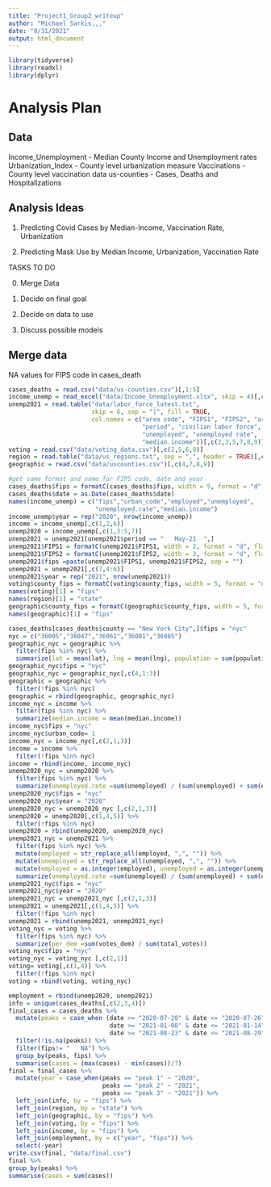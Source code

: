```yaml
---
title: "Project1_Group2_writeup"
author: "Michael Sarkis,,,"
date: "8/31/2021"
output: html_document
---
```


```r
library(tidyverse)
library(readxl)
library(dplyr)
```


# Analysis Plan

## Data

Income_Unemployment - Median County Income and Unemployment rates
Urbanization_Index - County level urbanization measure
Vaccinations - County level vaccination data
us-counties - Cases, Deaths and Hospitalizations

## Analysis Ideas


1. Predicting Covid Cases by Median-Income, Vaccination Rate, Urbanization

2. Predicting Mask Use by Median Income, Urbanization, Vaccination Rate

TASKS TO DO

0. Merge Data

1. Decide on final goal

2. Decide on data to use

3. Discuss possible models

##  Merge data

NA values for FIPS code in cases_death

```r
cases_deaths = read.csv("data/us-counties.csv")[,1:5]
income_unemp = read_excel("data/Income_Unemployment.xlsx", skip = 4)[,c(1,4,88,89,90,91)]
unemp2021 = read.table("data/labor_force_latest.txt", 
                       skip = 6, sep = "|", fill = TRUE,
                       col.names = c("area code", "FIPS1", "FIPS2", "area title",
                                     "period", "civilian labor force", "employed",
                                     "unemployed", "unemployed rate",
                                     "median.income"))[,c(2,3,5,7,8,9)]
voting = read.csv("data/voting_data.csv")[,c(2,5,6,9)]
region = read.table("data/us_regions.txt", sep = ",", header = TRUE)[,c(1,3)]
geographic = read.csv("data/uscounties.csv")[,c(4,7,8,9)]
```

```r
#get same format and name for FIPS code, date and year
cases_deaths$fips = formatC(cases_deaths$fips, width = 5, format = "d", flag = "0")
cases_deaths$date = as.Date(cases_deaths$date)
names(income_unemp) = c("fips","urban_code","employed","unemployed",
                        "unemployed.rate","median.income")
income_unemp$year = rep("2020", nrow(income_unemp))
income = income_unemp[,c(1,2,6)]
unemp2020 = income_unemp[,c(1,3:5,7)]
unemp2021 = unemp2021[unemp2021$period == "   May-21  ",]
unemp2021$FIPS1 = formatC(unemp2021$FIPS1, width = 2, format = "d", flag = "0")
unemp2021$FIPS2 = formatC(unemp2021$FIPS2, width = 3, format = "d", flag = "0")
unemp2021$fips =paste(unemp2021$FIPS1, unemp2021$FIPS2, sep = "")
unemp2021 = unemp2021[,c(7,4:6)]
unemp2021$year = rep("2021", nrow(unemp2021))
voting$county_fips = formatC(voting$county_fips, width = 5, format = "d", flag = "0")
names(voting)[1] = "fips"
names(region)[1] = "state"
geographic$county_fips = formatC(geographic$county_fips, width = 5, format = "d", flag = "0")
names(geographic)[1] = "fips"
```


```r
cases_deaths[cases_deaths$county == "New York City",]$fips = "nyc"
nyc = c("36005","36047","36061","36081","36085")
geographic_nyc = geographic %>% 
  filter(fips %in% nyc) %>%  
  summarize(lat = mean(lat), lng = mean(lng), population = sum(population))
geographic_nyc$fips = "nyc"
geographic_nyc = geographic_nyc[,c(4,1:3)]
geographic = geographic %>% 
  filter(!fips %in% nyc)
geographic = rbind(geographic, geographic_nyc)
income_nyc = income %>% 
  filter(fips %in% nyc) %>%  
  summarize(median.income = mean(median.income))
income_nyc$fips = "nyc"
income_nyc$urban_code= 1
income_nyc = income_nyc[,c(2,1,3)]
income = income %>% 
  filter(!fips %in% nyc)
income = rbind(income, income_nyc)
unemp2020_nyc = unemp2020 %>% 
  filter(fips %in% nyc) %>%  
  summarize(unemployed.rate =sum(unemployed) / (sum(unemployed) + sum(employed)))
unemp2020_nyc$fips = "nyc"
unemp2020_nyc$year = "2020"
unemp2020_nyc = unemp2020_nyc [,c(2,1,3)]
unemp2020 = unemp2020[,c(1,4,5)] %>% 
  filter(!fips %in% nyc)
unemp2020 = rbind(unemp2020, unemp2020_nyc)
unemp2021_nyc = unemp2021 %>% 
  filter(fips %in% nyc) %>%  
  mutate(employed = str_replace_all(employed, ",", "")) %>% 
  mutate(unemployed = str_replace_all(unemployed, ",", "")) %>% 
  mutate(employed = as.integer(employed), unemployed = as.integer(unemployed)) %>% 
  summarize(unemployed.rate =sum(unemployed) / (sum(unemployed) + sum(employed)))
unemp2021_nyc$fips = "nyc"
unemp2021_nyc$year = "2020"
unemp2021_nyc = unemp2021_nyc [,c(2,1,3)]
unemp2021 = unemp2021[,c(1,4,5)] %>% 
  filter(!fips %in% nyc)
unemp2021 = rbind(unemp2021, unemp2021_nyc)
voting_nyc = voting %>% 
  filter(fips %in% nyc) %>%  
  summarize(per_dem =sum(votes_dem) / sum(total_votes))
voting_nyc$fips = "nyc"
voting_nyc = voting_nyc [,c(2,1)]
voting= voting[,c(1,4)] %>% 
  filter(!fips %in% nyc)
voting = rbind(voting, voting_nyc)
```

```r
employment = rbind(unemp2020, unemp2021)
info = unique(cases_deaths[,c(2,3,4)])
final_cases = cases_deaths %>% 
  mutate(peaks = case_when (date >= "2020-07-20" & date <= "2020-07-26" ~ "peak 1",
                            date >= "2021-01-08" & date <= "2021-01-14" ~ "peak 2",
                            date >= "2021-08-23" & date <= "2021-08-29" ~ "peak 3")) %>%
  filter(!is.na(peaks)) %>% 
  filter(fips!= "   NA") %>% 
  group_by(peaks, fips) %>% 
  summarise(cases = (max(cases) - min(cases))/7)
final = final_cases %>% 
  mutate(year = case_when(peaks == "peak 1" ~ "2020",
                          peaks == "peak 2" ~ "2021",
                          peaks == "peak 3" ~ "2021")) %>% 
  left_join(info, by = "fips") %>% 
  left_join(region, by = "state") %>% 
  left_join(geographic, by = "fips") %>% 
  left_join(voting, by = "fips") %>% 
  left_join(income, by = "fips") %>% 
  left_join(employment, by = c("year", "fips")) %>% 
  select(-year)
write.csv(final, "data/final.csv")
final %>% 
group_by(peaks) %>% 
summarise(cases = sum(cases))
```